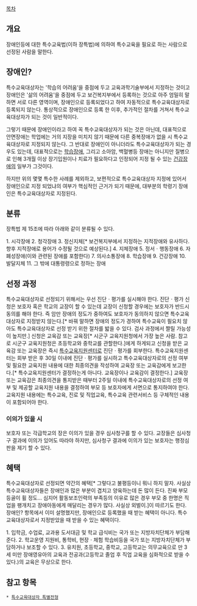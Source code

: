 [[목차]]

== 개요 ==
장애인등에 대한 특수교육법(이하 장특법)에 의하여 특수교육을 필요로 하는 사람으로 선정된 사람을 말한다.

== 장애인? ==
특수교육대상자는 '학습의 어려움'을 중점에 두고 교육과학기술부에서 지정하는 것이고 장애인은 '삶의 어려움'을 중점에 두고 보건복지부에서 등록하는 것으로 아주 엄밀히 말하면 서로 다른 영역이며, 장애인으로 등록되었다고 하여 자동적으로 특수교육대상자로 등록되지 않는다. 통상적으로 장애인으로 등록 한 이후, 추가적인 절차를 거쳐서 특수교육대상자가 되는 것이 일반적이다. 

그렇기 때문에 장애인이라고 하여 꼭 특수교육대상자가 되는 것은 아닌데, 대표적으로 안면장애는 학업에는 거의 지장을 미치지 않기 때문에 다른 중복장애가 없을 시 특수교육대상자로 지정되지 않는다. 그 반대로 장애인이 아니더라도 특수교육대상자가 되는 경우도 있는데, 대표적으로는 [[학습장애]], 그리고 소아암, 백혈병등 장애는 아니지만 질병으로 인해 3개월 이상 장기입원이나 치료가 필요하다고 인정되어 지정 될 수 있는 [[건강장애]]의 일부가 그것이다.

하지만 위의 몇몇 특수한 사례를 제외하고, 보편적으로 특수교육대상자 지정에 있어서 장애인으로 지정 되었냐의 여부가 핵심적인 근거가 되기 때문에, 대부분의 학령기 장애인은 특수교육대상자로 지정된다.

== 분류 ==
장특법 제 15조에 따라 아래와 같이 분류될 수 있다.

1. 시각장애
2. 청각장애
3. 정신지체[* 보건복지부에서 지정하는 지적장애와 유사하다. 향후 지적장애로 용어가 수정될 것으로 예상된다.]
4. 지체장애
5. 정서ㆍ행동장애
6. 자폐성장애(이와 관련된 장애를 포함한다)
7. 의사소통장애
8. 학습장애
9. 건강장애
10. 발달지체
11. 그 밖에 대통령령으로 정하는 장애

== 선정 과정 ==
특수교육대상자로 선정되기 위해서는 우선 진단ㆍ평가를 실시해야 한다. 진단ㆍ평가 신청은 보호자 혹은 학교의 교장이 할 수 있는데 교장이 신청할 경우에는 보호자가 반드시 동의를 해야 한다. 즉 암만 장애의 정도가 중하여도 보호자가 동의하지 않으면 특수교육대상자로 지정받지 않는다.[* 바꿔 말하면 장애의 정도가 경하여 특수교육이 필요치 않아도 특수교육대상자로 선정 받기 위한 절차를 밟을 수 있다. 검사 과정에서 짤릴 가능성이 높지만.]
신청은 교육감 또는 교육장[* 시군구 교육지원청에서 가장 높은 사람. 참고로 시군구 교육지원청은 초등학교와 중학교를 관할한다.]에게 하게되고 신청을 받은 교육감 또는 교육장은 즉시 [[특수교육지원센터]]로 진단ㆍ평가를 회부한다.
특수교육지원센터는 회부 받은 후 30일 이내에 진단ㆍ평가를 실시하고 특수교육대상자로의 선정 여부 및 필요한 교육지원 내용에 대한 최종의견을 작성하여 교육장 또는 교육감에게 보고한다.[* 특수교육지원센터가 결정하는게 아니다. 교육장이나 교육감이 결정한다.]
교육장 또는 교육감은 최종의견을 통지받은 때부터 2주일 이내에 특수교육대상자로의 선정 여부 및 제공할 교육지원 내용을 결정하여 부모 등 보호자에게 서면으로 통지하여야 한다. 교육지원 내용에는 특수교육, 진로 및 직업교육, 특수교육 관련서비스 등 구체적인 내용이 포함되어야 한다.

=== 이의가 있을 시 ===
보호자 또는 각급학교의 장은 이의가 있을 경우 심사청구를 할 수 있다. 교장들은 심사청구 결과에 이의가 있어도 따라야 하지만, 심사청구 결과에 이의가 있는 보호자는 행정심판을 제기 할 수 있다.

== 혜택 ==
특수교육대상자로 선정되면 약간의 혜택[* 그렇다고 불평등이니 뭐니 하지 말자. 사실상 특수교육대상자들은 장애인과 많은 부분이 겹치고 양육하는데 돈 많이 든다. 진짜 부모 등골이 휠 정도... 심지어 활동보조인력의 부족등의 이유로 많은 경우 부모 중 한명은 직업을 팽개치고 장애아동에게 매달리는 경우가 많다. 사실상 외벌이.]이 따르기도 한다.
장애인? 항목에서 이미 설명했지만, 장애인으로 등록했을 때 받는 혜택이 아니다. 특수교육대상자로서 지정받았을 때 받을 수 있는 혜택이다.

1. 입학금, 수업료, 교과용 도서대금 및 학교 급식비는 국가 또는 지방자치단체가 부담해준다.
2. 학교운영 지원비, 통학비, 현장ㆍ체험 학습비등을 국가 또는 지방자치단체가 부담하거나 보조할 수 있다.
3. 유치원, 초등학교, 중학교, 고등학교는 의무교육으로 만 3세 미만 장애영유아의 교육과 전공과(고등학교 졸업 후 직업 교육을 심화적으로 받을 수 있다.)의 교육은 무상으로 한다.

== 참고 항목 ==
 * [[특수교육대상자 특별전형]]

